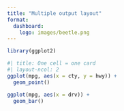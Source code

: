 ```yaml
---
title: "Multiple output layout"
format: 
  dashboard:
    logo: images/beetle.png
---
```


```r
library(ggplot2)
```

```r
#| title: One cell = one card
#| layout-ncol: 2
ggplot(mpg, aes(x = cty, y = hwy)) +
  geom_point()

ggplot(mpg, aes(x = drv)) +
  geom_bar()
```
